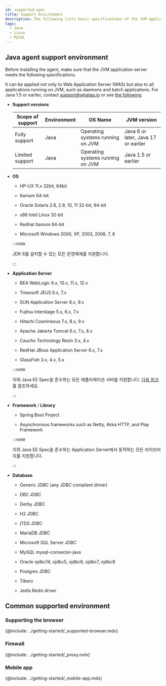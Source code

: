 ```yaml
---
id: supported-spec
title: Support Environment
description: The following lists basic specifications of the JVM application server on which the WhaTap monitoring service operates.
tags:
  - Java
  - Linux
  - MySQL
---
```


## Java agent support environment

Before installing the agent, make sure that the JVM application server meets the following specifications.

It can be applied not only to Web Application Server (WAS) but also to all applications running on JVM, such as daemons and batch applications. For Java 1.5 or earlier, contact support@whatap.io or see [the following](add-jvm-opt/java-under-ver).

-   **Support versions**

    | Scope of support        | Environment | OS Name                          | JVM version                         |
    | ----------------------- | ----------- | -------------------------------- | ----------------------------------- |
    | Fully support           | Java        | Operating systems running on JVM | Java 6 or later, Java 17 or earlier |
    | Limited support         | Java        | Operating systems running on JVM | Java 1.5 or earlier                 |

-   **OS**

    -   HP-UX 11.x 32bit, 64bit

    -   Itanium 64-bit

    -   Oracle Solaris 2.8, 2.9, 10, 11 32-bit, 64-bit

    -   x86 Intel Linux 32-bit

    -   Redhat Itanium 64-bit

    -   Microsoft Windows 2000, XP, 2003, 2008, 7, 8

    :::note

    JDK 6를 설치할 수 있는 모든 운영체제를 지원합니다.

    :::

-   **Application Server**

    -   BEA WebLogic 9.x, 10.x, 11.x, 12.x

    -   Tmaxsoft JEUS 6.x, 7.x

    -   SUN Application Server 8.x, 9.x

    -   Fujitsu Interstage 5.x, 6.x, 7.x

    -   Hitachi Cosminexus 7.x, 8.x, 9.x

    -   Apache Jakarta Tomcat 6.x, 7.x, 8.x

    -   Caucho Technology Resin 3.x, 4.x

    -   RedHat JBoss Application Server 6.x, 7.x

    -   GlassFish 3.x, 4.x, 5.x

    :::note

    이외 Java EE Spec을 준수하는 모든 애플리케이션 서버를 지원합니다. [다음 링크](https://www.oracle.com/technetwork/java/javaee/overview/compatibility-jsp-136984.html)를 참조하세요.

    :::

-   **Framework** / **Library**

    -   Spring Boot Project

    -   Asynchronous frameworks such as Netty, Akka HTTP, and Play Framework

    :::note

    이외 Java EE Spec을 준수하는 Application Server에서 동작하는 모든 라이브러리를 지원합니다.

    :::

-   **Database**

    -   Generic JDBC (any JDBC compliant driver)

    -   DB2 JDBC

    -   Derby JDBC

    -   H2 JDBC

    -   jTDS JDBC

    -   MariaDB JDBC

    -   Microsoft SQL Server JDBC

    -   MySQL mysql-connector-java

    -   Oracle ojdbc14, ojdbc5, ojdbc6, ojdbc7, ojdbc8

    -   Postgres JDBC

    -   Tibero

    -   Jedis Redis driver

## Common supported environment

### Supporting the browser

{@include: ../getting-started/_supported-browser.mdx}  

### Firewall

{@include: ../getting-started/_proxy.mdx}

### Mobile app

{@include: ../getting-started/_mobile-app.mdx} 
